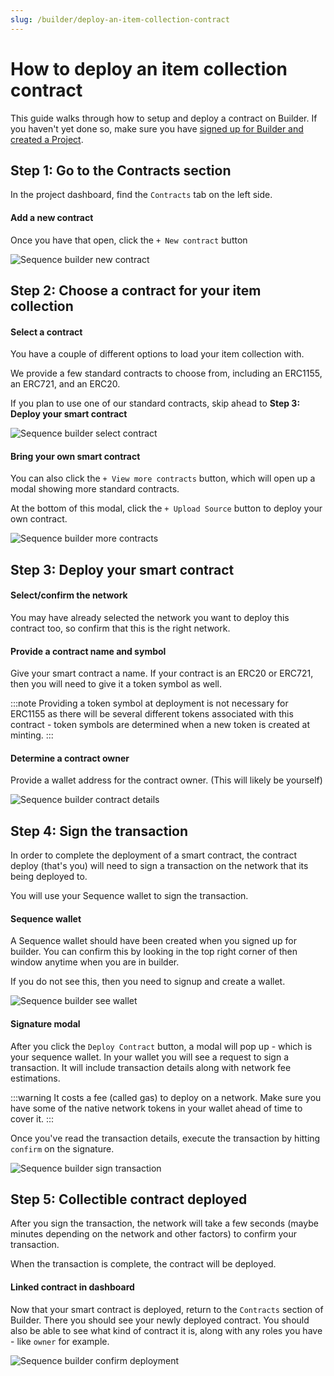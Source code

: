 ```yaml
---
slug: /builder/deploy-an-item-collection-contract
---
```


# How to deploy an item collection contract

This guide walks through how to setup and deploy a contract on Builder. If you haven't yet done so, make sure you have [signed up for Builder and created a Project](https://docs.sequence.xyz/signup-and-create-a-project).


## Step 1: Go to the Contracts section

In the project dashboard, find the `Contracts` tab on the left side.

#### Add a new contract

Once you have that open, click the `+ New contract` button

![Sequence builder new contract](/img/builder/builder_create_new_contract_for_contract_deploy.png)

## Step 2: Choose a contract for your item collection

#### Select a contract 

You have a couple of different options to load your item collection with. 

We provide a few standard contracts to choose from, including an ERC1155, an ERC721, and an ERC20.

If you plan to use one of our standard contracts, skip ahead to **Step 3: Deploy your smart contract**

![Sequence builder select contract](/img/builder/builder_select_contract_for_contract_deploy.png)

#### Bring your own smart contract

You can also click the `+ View more contracts` button, which will open up a modal showing more standard contracts.

At the bottom of this modal, click the `+ Upload Source` button to deploy your own contract.

![Sequence builder more contracts](/img/builder/builder_more_contracts_for_contract_deploy.png)

## Step 3: Deploy your smart contract

#### Select/confirm the network

You may have already selected the network you want to deploy this contract too, so confirm that this is the right network.

#### Provide a contract name and symbol

Give your smart contract a name. If your contract is an ERC20 or ERC721, then you will need to give it a token symbol as well. 

:::note
Providing a token symbol at deployment is not necessary for ERC1155 as there will be several different tokens associated with this contract - token symbols are determined when a new token is created at minting.
:::

#### Determine a contract owner

Provide a wallet address for the contract owner. (This will likely be yourself)

![Sequence builder contract details](/img/builder/builder_provide_contract_details_for_contract_deploy.png)

## Step 4: Sign the transaction

In order to complete the deployment of a smart contract, the contract deploy (that's you) will need to sign a transaction on the network that its being deployed to.

You will use your Sequence wallet to sign the transaction.

#### Sequence wallet

A Sequence wallet should have been created when you signed up for builder. You can confirm this by looking in the top right corner of then window anytime when you are in builder.

If you do not see this, then you need to signup and create a wallet.

![Sequence builder see wallet](/img/builder/builder_see_wallet_for_contract_deploy.png)

#### Signature modal

After you click the `Deploy Contract` button, a modal will pop up - which is your sequence wallet. In your wallet you will see a request to sign a transaction. It will include transaction details along with network fee estimations.

:::warning
It costs a fee (called gas) to deploy on a network. Make sure you have some of the native network tokens in your wallet ahead of time to cover it.
:::

Once you've read the transaction details, execute the transaction by hitting `confirm` on the signature.

![Sequence builder sign transaction](/img/builder/builder_sign_transaction_for_contract_deploy.png)

## Step 5: Collectible contract deployed

After you sign the transaction, the network will take a few seconds (maybe minutes depending on the network and other factors) to confirm your transaction.

When the transaction is complete, the contract will be deployed.

#### Linked contract in dashboard

Now that your smart contract is deployed, return to the `Contracts` section of Builder. There you should see your newly deployed contract. You should also be able to see what kind of contract it is, along with any roles you have - like `owner` for example.

![Sequence builder confirm deployment](/img/builder/builder_confirm_deployment_for_contract_deploy.png)